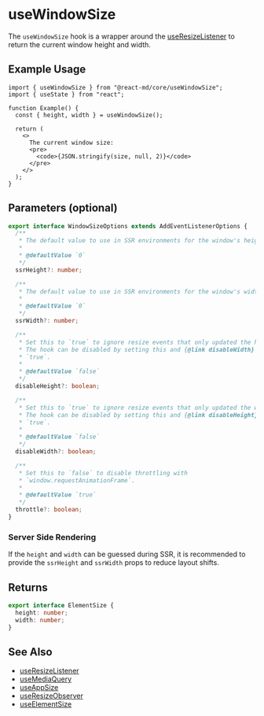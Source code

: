 # useWindowSize

The `useWindowSize` hook is a wrapper around the [useResizeListener](./use-resize-listener) to
return the current window height and width.

## Example Usage

```tsx disableTransform
import { useWindowSize } from "@react-md/core/useWindowSize";
import { useState } from "react";

function Example() {
  const { height, width } = useWindowSize();

  return (
    <>
      The current window size:
      <pre>
        <code>{JSON.stringify(size, null, 2)}</code>
      </pre>
    </>
  );
}
```

## Parameters (optional)

```ts disableScroll disableTransform
export interface WindowSizeOptions extends AddEventListenerOptions {
  /**
   * The default value to use in SSR environments for the window's height.
   *
   * @defaultValue `0`
   */
  ssrHeight?: number;

  /**
   * The default value to use in SSR environments for the window's width.
   *
   * @defaultValue `0`
   */
  ssrWidth?: number;

  /**
   * Set this to `true` to ignore resize events that only updated the height.
   * The hook can be disabled by setting this and {@link disableWidth} to
   * `true`.
   *
   * @defaultValue `false`
   */
  disableHeight?: boolean;

  /**
   * Set this to `true` to ignore resize events that only updated the width.
   * The hook can be disabled by setting this and {@link disableHeight} to
   * `true`.
   *
   * @defaultValue `false`
   */
  disableWidth?: boolean;

  /**
   * Set this to `false` to disable throttling with
   * `window.requestAnimationFrame`.
   *
   * @defaultValue `true`
   */
  throttle?: boolean;
}
```

### Server Side Rendering

If the `height` and `width` can be guessed during SSR, it is recommended to
provide the `ssrHeight` and `ssrWidth` props to reduce layout shifts.

## Returns

```ts disableScroll disableTransform
export interface ElementSize {
  height: number;
  width: number;
}
```

## See Also

- [useResizeListener](./use-resize-listener)
- [useMediaQuery](./use-media-query)
- [useAppSize](./use-app-size)
- [useResizeObserver](./use-resize-observer)
- [useElementSize](./useElementSize)
